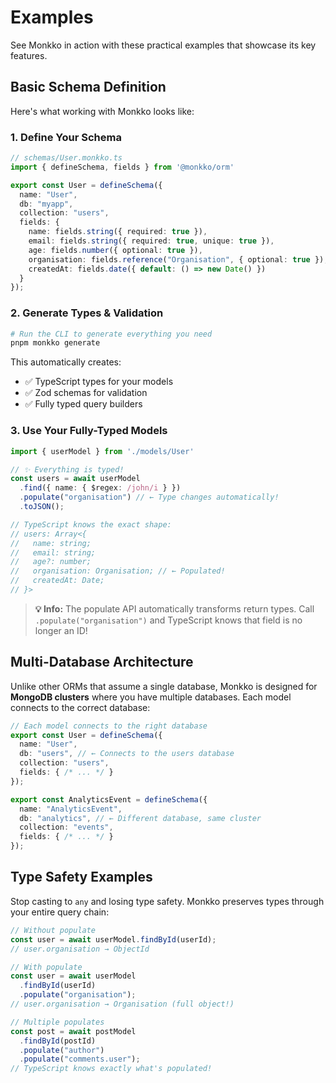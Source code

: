 # Examples

See Monkko in action with these practical examples that showcase its key features.

## Basic Schema Definition

Here's what working with Monkko looks like:

### 1. Define Your Schema

```typescript
// schemas/User.monkko.ts
import { defineSchema, fields } from '@monkko/orm'

export const User = defineSchema({
  name: "User",
  db: "myapp",
  collection: "users",
  fields: {
    name: fields.string({ required: true }),
    email: fields.string({ required: true, unique: true }),
    age: fields.number({ optional: true }),
    organisation: fields.reference("Organisation", { optional: true }),
    createdAt: fields.date({ default: () => new Date() })
  }
});
```

### 2. Generate Types & Validation

```bash
# Run the CLI to generate everything you need
pnpm monkko generate
```

This automatically creates:
- ✅ TypeScript types for your models
- ✅ Zod schemas for validation
- ✅ Fully typed query builders

### 3. Use Your Fully-Typed Models

```typescript
import { userModel } from './models/User'

// ✨ Everything is typed!
const users = await userModel
  .find({ name: { $regex: /john/i } })
  .populate("organisation") // ← Type changes automatically!
  .toJSON();

// TypeScript knows the exact shape:
// users: Array<{
//   name: string;
//   email: string;
//   age?: number;
//   organisation: Organisation; // ← Populated!
//   createdAt: Date;
// }>
```

> **💡 Info:** The populate API automatically transforms return types. Call `.populate("organisation")` and TypeScript knows that field is no longer an ID!

## Multi-Database Architecture

Unlike other ORMs that assume a single database, Monkko is designed for **MongoDB clusters** where you have multiple databases. Each model connects to the correct database:

```typescript
// Each model connects to the right database
export const User = defineSchema({
  name: "User",
  db: "users", // ← Connects to the users database
  collection: "users",
  fields: { /* ... */ }
});

export const AnalyticsEvent = defineSchema({
  name: "AnalyticsEvent",
  db: "analytics", // ← Different database, same cluster
  collection: "events",
  fields: { /* ... */ }
});
```

## Type Safety Examples

Stop casting to `any` and losing type safety. Monkko preserves types through your entire query chain:

```typescript
// Without populate
const user = await userModel.findById(userId);
// user.organisation → ObjectId

// With populate
const user = await userModel
  .findById(userId)
  .populate("organisation");
// user.organisation → Organisation (full object!)

// Multiple populates
const post = await postModel
  .findById(postId)
  .populate("author")
  .populate("comments.user");
// TypeScript knows exactly what's populated!
```
